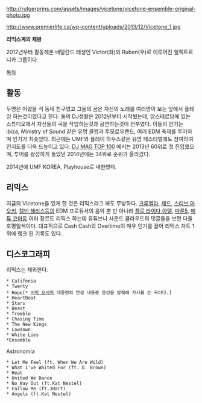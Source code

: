 http://rutgerprins.com/assets/images/vicetone/vicetone-ensemble-original-photo.jpg

http://www.premierlife.ca/wp-content/uploads/2013/12/Vicetone_1.jpg


'''리믹스계의 제왕'''


2012년부터 활동해온 네덜란드 태생인 Victor(좌)와  Ruben(우)로 이루어진 일렉트로니카 그룹이다.

[[목차]]

== 활동 ==

두명은 어렸을 적 동네 친구였고 그들의 꿈은 자신의 노래를 여러명이 보는 앞에서 플레잉 하는것이였다고 한다. 둘의 DJ생활은 2012년부터 시작됬는데, 암스테르담에 있는 스튜디오에서 자신들의 곡을 작업하는것과 공연하는것이 전부였다. 이들의 인기는 ibiza, Ministry of Sound 같은 유명 클럽과 투모로우랜드, 여러 EDM 축제를 투어하며 인기가 치솟았다. 최근에는 UMF와 플레이 하우스같은 유명 페스티벌에도 참여하여 인지도를 더욱 드높이고 있다. [[DJ MAG TOP 100]] 에서는 2013년 60위로 첫 진입했으며, 투어를 왕성하게 돌았던 2014년에는 34위로 순위가 올라갔다.

2014년에 UMF KOREA, Playhouse로 내한했다.
== 리믹스 ==

지금의 Vicetone을 있게 한 것은 리믹스라고 봐도 무방하다. [[크루엘라]], [[제드]], [[스티브 아오키]], [[캘빈 해리스]]등의 EDM 프로듀서의 음악 뿐 만 아니라 [[플로 라이다]],[[아델]], [[마룬5]], [[매튜 코마]]등 여러 장르도 리믹스 하는데 유튜브나 사운드 클라우드의 댓글들을 보면 다들 호평일색이다. 대표적으로 Cash Cash의 Overtime이 매우 인기를 끌어 리믹스 차트 1위에 랭크 된 기록도 있다.

== 디스코그래피 ==

리믹스는 제외한다.

 * Califonia
 * Twenty
 * Hope[* [[버락 오바마]] 대통령의 연설 내용중 음성을 발췌해 가사를 쓴 곡이다.]
 * HeartBeat
 * Stars
 * Beast
 * Tremble
 * Chasing Time
 * The New Kings
 * Lowdown
 * White Lies
 *Ensemble
Astronomia
 * Let Me Feel (ft. When We Are Wild)
 * What I've Waited For (ft. D. Brown)
 * Heat
 * United We Dance
 * No Way Out (ft.Kat Nestel)
 * Fallow Me (ft.JHart)
 * Angels (ft.Kat Nestel)


